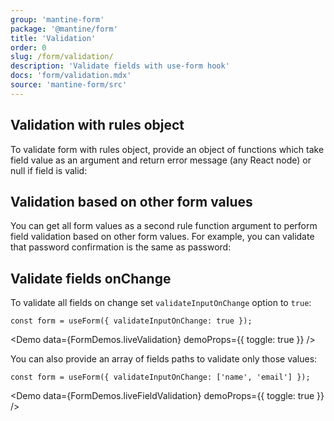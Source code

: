 ```yaml
---
group: 'mantine-form'
package: '@mantine/form'
title: 'Validation'
order: 0
slug: /form/validation/
description: 'Validate fields with use-form hook'
docs: 'form/validation.mdx'
source: 'mantine-form/src'
---
```



## Validation with rules object

To validate form with rules object, provide an object of functions which take field value as an argument
and return error message (any React node) or null if field is valid:

<Demo data={FormDemos.rulesValidation} />

## Validation based on other form values

You can get all form values as a second rule function argument to perform field validation based on other
form values. For example, you can validate that password confirmation is the same as password:

<Demo data={FormDemos.password} />

## Validate fields onChange

To validate all fields on change set `validateInputOnChange` option to `true`:

```tsx
const form = useForm({ validateInputOnChange: true });
```

<Demo data={FormDemos.liveValidation} demoProps={{ toggle: true }} />

You can also provide an array of fields paths to validate only those values:

```tsx
const form = useForm({ validateInputOnChange: ['name', 'email'] });
```

<Demo data={FormDemos.liveFieldValidation} demoProps={{ toggle: true }} />

